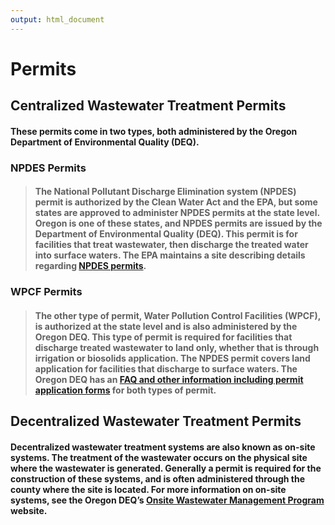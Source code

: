 ```yaml
---
output: html_document
---
```


# Permits

## **Centralized Wastewater Treatment Permits** 

#### These permits come in two types, both administered by the Oregon Department of Environmental Quality (DEQ).  

### NPDES Permits  
> #### The National Pollutant Discharge Elimination system (NPDES) permit is authorized by the Clean Water Act and the EPA, but some states are approved to administer NPDES permits at the state level. Oregon is one of these states, and NPDES permits are issued by the Department of Environmental Quality (DEQ). This permit is for facilities that treat wastewater, then discharge the treated water into surface waters. The EPA maintains a site describing details regarding [NPDES permits](https://www.epa.gov/npdes).  

### WPCF Permits  
> #### The other type of permit, Water Pollution Control Facilities (WPCF), is authorized at the state level and is also administered by the Oregon DEQ. This type of permit is required for facilities that discharge treated wastewater to land only, whether that is through irrigation or biosolids application. The NPDES permit covers land application for facilities that discharge to surface waters. The Oregon DEQ has an [FAQ and other information including permit application forms](https://www.oregon.gov/deq/wq/wqpermits/Pages/All-Permits-Applications.aspx) for both types of permit.  

## **Decentralized Wastewater Treatment Permits**
#### Decentralized wastewater treatment systems are also known as on-site systems. The treatment of the wastewater occurs on the physical site where the wastewater is generated. Generally a permit is required for the construction of these systems, and is often administered through the county where the site is located. For more information on on-site systems, see the Oregon DEQ's [Onsite Wastewater Management Program](https://www.oregon.gov/deq/Residential/Pages/Onsite.aspx) website.  
